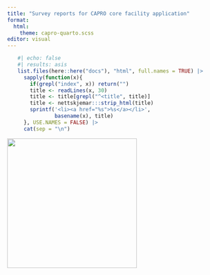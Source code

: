 ```yaml
---
title: "Survey reports for CAPRO core facility application"
format: 
  html:
    theme: capro-quarto.scss
editor: visual
---
```


<ul>

```r
#| echo: false
#| results: asis
list.files(here::here("docs"), "html", full.names = TRUE) |> 
  sapply(function(x){
    if(grepl("index", x)) return("")
    title <- readLines(x, 30)
    title <- title[grepl("^<title", title)]
    title <- nettskjemar:::strip_html(title)
    sprintf('<li><a href="%s">%s</a></li>',
            basename(x), title)
  }, USE.NAMES = FALSE) |> 
  cat(sep = "\n")
```

</ul>

[![](logo.svg){width="300"}](www.capro.dev)
